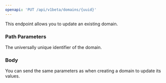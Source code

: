 ```yaml
---
openapi: 'PUT /api/v1beta/domains/{uuid}'
---
```


This endpoint allows you to update an existing domain.

### Path Parameters

<ParamField path="uuid" type="string" required>
  The universally unique identifier of the domain.
</ParamField>

### Body

You can send the same parameters as when creating a domain to update its values. 